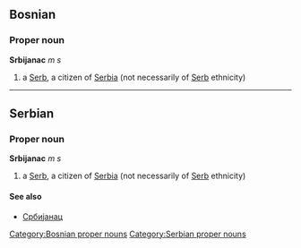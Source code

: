 ==Bosnian==
===Proper noun===
'''Srbijanac''' ''m s''
#a [[Serb]], a citizen of [[Serbia]] (not necessarily of [[Serb]] ethnicity)
[[Category:Bosnian proper nouns]]
----
==Serbian==
===Proper noun===
'''Srbijanac''' ''m s''
#a [[Serb]], a citizen of [[Serbia]] (not necessarily of [[Serb]] ethnicity)
====See also====
*[[Србијанац]]
[[Category:Serbian proper nouns]]